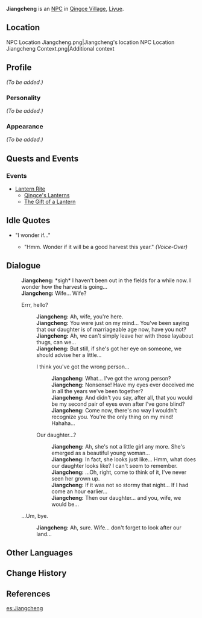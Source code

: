 {{Meta
<!-- REMOVE THIS TEMPLATE AFTER ADDING MISSING INFO -->
|missing_NPC_profile  = yes
}}
{{Character Infobox
|image            = NPC Jiangcheng.png
|region           = Liyue
|voiceEN          = [https://www.elliotschiff.com/ Elliot Schiff]<ref>Twitter: [https://twitter.com/elliotschiff/status/1330604759020048384 EN VA Self Announcement]</ref>
|type             = NPC
}}
'''Jiangcheng''' is an [[NPC]] in [[Qingce Village]], [[Liyue]].

==Location==
<gallery hideaddbutton="true" captionalign="center">
NPC Location Jiangcheng.png|Jiangcheng's location
NPC Location Jiangcheng Context.png|Additional context
</gallery>

==Profile==
<!-- detailed story/lore information goes here -->
''(To be added.)''

===Personality===
''(To be added.)''

===Appearance===
''(To be added.)''

==Quests and Events==
===Events===
* [[Lantern Rite]]
** [[Qingce's Lanterns]]
** [[The Gift of a Lantern]]

==Idle Quotes==
* "I wonder if..."
** {{A|VO Jiangcheng 01.ogg}} "Hmm. Wonder if it will be a good harvest this year." ''(Voice-Over)''

==Dialogue==
{{Dialogue start}}
:'''Jiangcheng:''' *sigh* I haven't been out in the fields for a while now. I wonder how the harvest is going...
:'''Jiangcheng:''' Wife... Wife?
:{{DIcon}} Errr, hello?
::'''Jiangcheng:''' Ah, wife, you're here.
::'''Jiangcheng:''' You were just on my mind... You've been saying that our daughter is of marriageable age now, have you not?
::'''Jiangcheng:''' Ah, we can't simply leave her with those layabout thugs, can we...
::'''Jiangcheng:''' But still, if she's got her eye on someone, we should advise her a little...
::{{DIcon}} I think you've got the wrong person...
:::'''Jiangcheng:''' What... I've got the wrong person?
:::'''Jiangcheng:''' Nonsense! Have my eyes ever deceived me in all the years we've been together?
:::'''Jiangcheng:''' And didn't you say, after all, that you would be my second pair of eyes even after I've gone blind?
:::'''Jiangcheng:''' Come now, there's no way I wouldn't recognize you. You're the only thing on my mind! Hahaha...
::{{DIcon}} Our daughter...?
:::'''Jiangcheng:''' Ah, she's not a little girl any more. She's emerged as a beautiful young woman...
:::'''Jiangcheng:''' In fact, she looks just like... Hmm, what does our daughter looks like? I can't seem to remember.
:::'''Jiangcheng:''' ...Oh, right, come to think of it, I've never seen her grown up.
:::'''Jiangcheng:''' If it was not so stormy that night... If I had come an hour earlier...
:::'''Jiangcheng:''' Then our daughter... and you, wife, we would be...
:{{DIcon}} ...Um, bye.
::'''Jiangcheng:''' Ah, sure. Wife... don't forget to look after our land...
{{Dialogue end}}

==Other Languages==
{{Other Languages|default_hidden = 1
|en      = Jiangcheng
|zhs     = 江城
|zhs_rm  = Jiāngchéng
|zht     = 江城
|zht_rm  = Jiāngchéng
|ja      = 江城
|ja_rm   = Koujou{{Assumed}}
|ko      = {{tt|강성|江城}}
|ko_rm   = Gangseong
|es      = Jiangcheng
|fr      = Jiangcheng
|ru      = Цзян Чэн
|th      = Jiangcheng
|vi      = Jiangcheng
|de      = Jiangcheng
|id      = Jiangcheng
|pt      = Jiangcheng
}}

==Change History==
{{Change History|1.0}}

==References==
{{Reflist}}

[[es:Jiangcheng]]